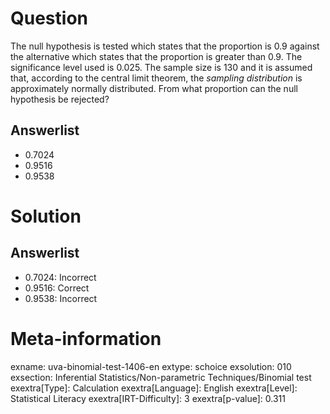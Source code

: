 Question
========

The null hypothesis is tested which states that the proportion is 0.9 against the alternative which states that the proportion is greater than 0.9. The significance level used is 0.025. The sample size is 130 and it is assumed that, according to the central limit theorem, the *sampling distribution* is approximately normally distributed. From what proportion can the null hypothesis be rejected?

Answerlist
----------

* 0.7024
* 0.9516
* 0.9538

Solution
========

Answerlist
----------

* 0.7024: Incorrect
* 0.9516: Correct
* 0.9538: Incorrect

Meta-information
================
exname: uva-binomial-test-1406-en
extype: schoice
exsolution: 010
exsection: Inferential Statistics/Non-parametric Techniques/Binomial test
exextra[Type]: Calculation
exextra[Language]: English
exextra[Level]: Statistical Literacy
exextra[IRT-Difficulty]: 3
exextra[p-value]: 0.311

